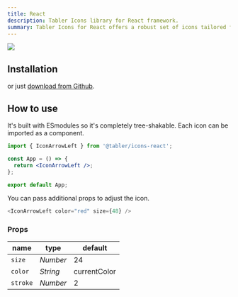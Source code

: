 ```yaml
---
title: React
description: Tabler Icons library for React framework.
summary: Tabler Icons for React offers a robust set of icons tailored for React applications, providing developers with a seamless way to enhance their user interfaces with high-quality, scalable graphics.
---
```


![](/docs/icons/package-react.png)

## Installation

<TabsPackage name="@tabler/icons-react" />

or just [download from Github](https://github.com/tabler/tabler-icons/releases).

## How to use

It's built with ESmodules so it's completely tree-shakable. Each icon can be imported as a component.

```jsx
import { IconArrowLeft } from '@tabler/icons-react';

const App = () => {
  return <IconArrowLeft />;
};

export default App;
```

You can pass additional props to adjust the icon.

```js
<IconArrowLeft color="red" size={48} />
```

### Props

| name          | type     | default      |
| ------------- | -------- | ------------ |
| `size`        | _Number_ | 24           |
| `color`       | _String_ | currentColor |
| `stroke`      | _Number_ | 2            |

